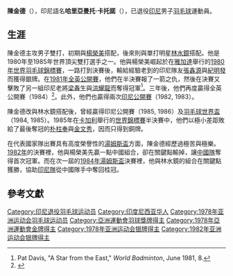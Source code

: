 {{Otheruses|陈金德}}
{{noteTA|G1=Badminton}}
{{Infobox 羽球選手
| playername              = 陳金德
| romanizedname           = {{lang|id|Hariamanto Kartono}}
| image                   = 
| size                    = 
| caption                 = 
| date_of_birth           = {{birth_date_and_age|1954|8|8}}
| place_of_birth          = {{INA}}[[中爪哇省|中爪哇省]][[直葛|直葛]]
| height                  = 
| weight                  = 
| event                   = 雙打
| country                 = {{INA}}
| years_active            = 
| years_retired           = 
| handedness              = 
| coach                   = 
| highest_ranking         = 
| date_of_highest_ranking = 
| current_ranking         = 
| date_of_current_ranking = 
| played                  = 
| titles                  = [[File:Simple_silver_cup.svg|15px]] [[羽毛球世界盃|世界盃]]：2（男雙）<br>[[File:Simple_silver_cup.svg|15px]] [[汤姆斯杯|汤姆斯杯]]：1
| bwf_profile             = 
| bwf_id                  = 
}}
{{MedalTableTop|width=286px}}
{{MedalSport | 男子[[羽毛球|羽毛球]]}}
{{MedalCountry | {{INA}}}}
{{MedalCompetition|[[世界羽毛球錦標賽|世界錦標賽]]}}
{{MedalSilver| [[1980年世界羽毛球錦標賽|1980 雅加達]] | 男子單打}}
{{MedalBronze| [[1985年世界羽毛球錦標賽|1985 卡加利]] | 男子雙打}}
{{MedalCompetition|[[羽毛球世界盃|世界盃]]}}
{{MedalGold  | [[1984年羽毛球世界盃|1984 雅加達]] | 男子雙打}}
{{MedalBronze| 1984 雅加達 | 混合雙打}}
{{MedalGold  | [[1985年羽毛球世界盃|1985 雅加達]] | 男子雙打}}
{{MedalCompetition|[[湯姆斯盃|湯姆斯盃]]}}
{{MedalSilver| [[1982年湯姆斯盃|1982 倫敦]] | 男子團體}}
{{MedalGold  | [[1984年湯姆斯盃|1984 吉隆坡]] | 男子團體}}
{{MedalSilver| [[1986年湯姆斯盃|1986 雅加達]] | 男子團體}}
{{MedalCompetition|[[世界運動會|世界運動會]]}}
{{MedalBronze| [[1981年世界運動會羽球比賽|1981 聖塔克拉拉]] | 男子雙打}}
{{MedalCompetition|[[亞洲運動會羽毛球比賽|亞洲運動會]]}}
{{MedalSilver| [[1978年亞洲運動會羽毛球比賽|1978 曼谷]] | 混合雙打}}
{{MedalSilver| [[1982年亞洲運動會羽毛球比賽|1982 新德里]] | 男子團體}}
{{MedalCompetition|[[東南亞運動會羽球比賽|東南亞運動會]]}}
{{MedalGold  | 1979 雅加達 | 男子團體}}
{{MedalGold  | 1981 馬尼拉 | 男子雙打}}
{{MedalGold  | 1981 馬尼拉 | 男子團體}}
{{MedalGold  | 1983 新加坡 | 男子團體}}
{{MedalGold  | 1985 曼谷 | 男子團體}}
{{MedalSilver| 1985 曼谷 | 男子雙打}}
{{MedalBottom}}
'''陳金德'''（{{bd|1954年|8月8日||}}），印尼語名'''哈里亞曼托·卡托諾'''（{{lang-id|Hariamanto Kartono}}），已退役[[印尼|印尼]]男子[[羽毛球|羽毛球]]運動員。

== 生涯 ==
陳金德主攻男子雙打，初期與[[楊榮美|楊榮美]]搭配，後來則與單打明星[[林水鏡|林水鏡]]搭配。他是1980年至1985年世界頂尖雙打選手之一。他與楊榮美崛起於在[[雅加達|雅加達]]舉行的[[1980年世界羽毛球錦標賽|1980年世界羽毛球錦標賽]]，一路打到決賽後，輸給經驗老到的印尼隊友[[張鑫源|張鑫源]]與[[紀明發|紀明發]]而獲得銀牌。在[[1981年全英羽球公開錦標賽|1981年全英公開賽]]，他們在半決賽報了一箭之仇，然後在決賽又擊敗了另一組印尼老將[[梁春生|梁春生]]與[[洪耀龍|洪耀龍]]而奪得冠軍<ref>Pat Davis, "A Star from the East," ''World Badminton'', June 1981, 8.</ref>。三年後，他們再度贏得全英公開賽（1984）<ref>{{cite web |url=http://www.dillesport.dk/sportspc/AllEngland/allhd.uk.html |title=存档副本 |accessdate=2008-10-25 |deadurl=yes |archiveurl=https://web.archive.org/web/20080211093349/http://www.dillesport.dk/sportspc/AllEngland/allhd.uk.html |archivedate=2008-02-11 }}</ref>。此外，他們也贏得兩次[[印尼羽毛球公開賽|印尼公開賽]]（1982, 1983）。

陳金德改與林水鏡搭配後，曾經贏得印尼公開賽（1985, 1986）及[[羽毛球世界盃|羽毛球世界盃]]（1984, 1985）。1985年在[[卡加利|卡加利]]舉行的[[1985年世界羽毛球錦標賽|世界錦標賽]]半決賽中，他們以極小差距敗給了最後奪冠的[[朴柱奉|朴柱奉]]與[[金文秀|金文秀]]，因而只得到銅牌。

在代表國家隊出賽具有高度榮譽性的[[湯姆斯盃|湯姆斯盃]]方面，陳金德經歷過極苦與極樂。[[1982年湯姆斯盃|1982年]]的決賽裡，他與楊榮美先贏一點中國組合，卻在關鍵點輸掉，讓[[中國國家羽毛球隊|中國隊]]奪得首次冠軍。而在次一屆的[[1984年湯姆斯盃|1984年湯姆斯盃]]決賽裡，他與林水鏡的組合在關鍵點獲勝，協助[[印尼國家羽毛球隊|印尼隊]]從中國隊手中奪回桂冠。

== 參考文獻 ==
{{reflist}}

{{汤姆斯杯冠军}}

{{Authority control}}
{{DEFAULTSORT:Kartono, Hariamanto}}
[[Category:印尼退役羽毛球运动员|Category:印尼退役羽毛球运动员]]
[[Category:印度尼西亚华人|Category:印度尼西亚华人]]
[[Category:1978年亚洲运动会羽毛球运动员|Category:1978年亚洲运动会羽毛球运动员]]
[[Category:亞洲運動會羽球獎牌得主|Category:亞洲運動會羽球獎牌得主]]
[[Category:1978年亞洲運動會金牌得主|Category:1978年亞洲運動會金牌得主]]
[[Category:1978年亚洲运动会银牌得主|Category:1978年亚洲运动会银牌得主]]
[[Category:1982年亚洲运动会银牌得主|Category:1982年亚洲运动会银牌得主]]